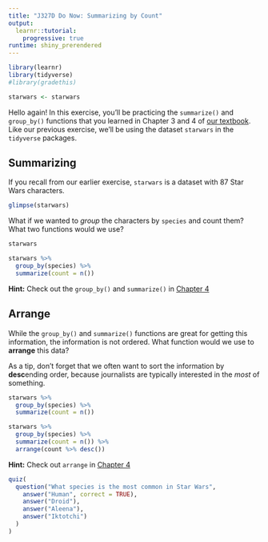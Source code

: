 ```yaml
---
title: "J327D Do Now: Summarizing by Count"
output: 
  learnr::tutorial:
    progressive: true
runtime: shiny_prerendered
---
```


```r
library(learnr)
library(tidyverse)
#library(gradethis)

starwars <- starwars
```

Hello again! In this exercise, you'll be practicing the `summarize()` and `group_by()` functions that you learned in Chapter 3 and 4 of [our textbook](https://utdata.github.io/rwdir/counts-import.html). Like our previous exercise, we'll be using the dataset `starwars` in the `tidyverse` packages.

## Summarizing

If you recall from our earlier exercise, `starwars` is a dataset with 87 Star Wars characters.

```r
glimpse(starwars)
```

What if we wanted to *group* the characters by `species` and count them? What two functions would we use?
```r
starwars
```

```r
starwars %>%
  group_by(species) %>%
  summarize(count = n())
```

<div id="gbsumexercise-hint">
**Hint:** Check out the `group_by()` and `summarize()` in [Chapter 4](https://utdata.github.io/rwdir/count-analysis.html#summarize)
</div>

## Arrange

While the `group_by()` and `summarize()` functions are great for getting this information, the information is not ordered. What function would we use to **arrange** this data?

As a tip, don't forget that we often want to sort the information by **desc**ending order, because journalists are typically interested in the *most* of something. 
```r
starwars %>%
  group_by(species) %>%
  summarize(count = n())
```

```r
starwars %>%
  group_by(species) %>%
  summarize(count = n()) %>%
  arrange(count %>% desc())
```

<div id="arrangeexercise-hint">
**Hint:** Check out `arrange` in [Chapter 4](https://utdata.github.io/rwdir/count-analysis.html#arrange-the-results)
</div>

```r
quiz(
  question("What species is the most common in Star Wars",
    answer("Human", correct = TRUE),
    answer("Droid"),
    answer("Aleena"),
    answer("Iktotchi")
  )
)
```
